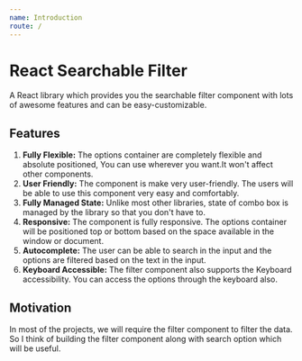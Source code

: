 ```yaml
---
name: Introduction
route: /
---
```


# React Searchable Filter

A React library which provides you the searchable filter component with lots of awesome features and can be easy-customizable.

## Features

1. **Fully Flexible:** The options container are completely flexible and absolute positioned, You can use wherever you want.It won't affect other components.
2. **User Friendly:** The component is make very user-friendly. The users will be able to use this component very easy and comfortably.
3. **Fully Managed State:** Unlike most other libraries, state of combo box is managed by the library so that you don't have to.
4. **Responsive:** The component is fully responsive. The options container will be positioned top or bottom based on the space available in the window or document.
5. **Autocomplete:** The user can be able to search in the input and the options are filtered based on the text in the input.
6. **Keyboard Accessible:** The filter component also supports the Keyboard accessibility. You can access the options through the keyboard also.

## Motivation

In most of the projects, we will require the filter component to filter the data. So I think of building the filter component along with search option which will be useful.
